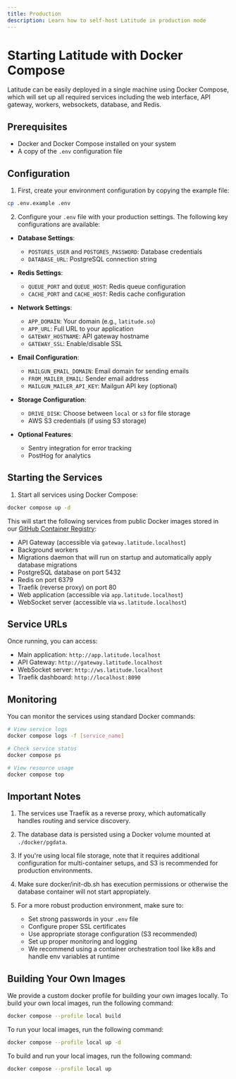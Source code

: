 ```yaml
---
title: Production
description: Learn how to self-host Latitude in production mode
---
```


# Starting Latitude with Docker Compose

Latitude can be easily deployed in a single machine using Docker Compose, which
will set up all required services including the web interface, API gateway,
workers, websockets, database, and Redis.

## Prerequisites

- Docker and Docker Compose installed on your system
- A copy of the `.env` configuration file

## Configuration

1. First, create your environment configuration by copying the example file:

```bash
cp .env.example .env
```

2. Configure your `.env` file with your production settings. The following key configurations are available:

- **Database Settings**:

  - `POSTGRES_USER` and `POSTGRES_PASSWORD`: Database credentials
  - `DATABASE_URL`: PostgreSQL connection string

- **Redis Settings**:

  - `QUEUE_PORT` and `QUEUE_HOST`: Redis queue configuration
  - `CACHE_PORT` and `CACHE_HOST`: Redis cache configuration

- **Network Settings**:

  - `APP_DOMAIN`: Your domain (e.g., `latitude.so`)
  - `APP_URL`: Full URL to your application
  - `GATEWAY_HOSTNAME`: API gateway hostname
  - `GATEWAY_SSL`: Enable/disable SSL

- **Email Configuration**:

  - `MAILGUN_EMAIL_DOMAIN`: Email domain for sending emails
  - `FROM_MAILER_EMAIL`: Sender email address
  - `MAILGUN_MAILER_API_KEY`: Mailgun API key (optional)

- **Storage Configuration**:

  - `DRIVE_DISK`: Choose between `local` or `s3` for file storage
  - AWS S3 credentials (if using S3 storage)

- **Optional Features**:
  - Sentry integration for error tracking
  - PostHog for analytics

## Starting the Services

1. Start all services using Docker Compose:

```bash
docker compose up -d
```

This will start the following services from public Docker images stored in our
[GitHub Container Registry](https://github.com/orgs/latitude-dev/packages):

- API Gateway (accessible via `gateway.latitude.localhost`)
- Background workers
- Migrations daemon that will run on startup and automatically apply database migrations
- PostgreSQL database on port 5432
- Redis on port 6379
- Traefik (reverse proxy) on port 80
- Web application (accessible via `app.latitude.localhost`)
- WebSocket server (accessible via `ws.latitude.localhost`)

## Service URLs

Once running, you can access:

- Main application: `http://app.latitude.localhost`
- API Gateway: `http://gateway.latitude.localhost`
- WebSocket server: `http://ws.latitude.localhost`
- Traefik dashboard: `http://localhost:8090`

## Monitoring

You can monitor the services using standard Docker commands:

```bash
# View service logs
docker compose logs -f [service_name]

# Check service status
docker compose ps

# View resource usage
docker compose top
```

## Important Notes

1. The services use Traefik as a reverse proxy, which automatically handles routing and service discovery.
2. The database data is persisted using a Docker volume mounted at `./docker/pgdata`.
3. If you're using local file storage, note that it requires additional configuration for multi-container setups, and S3 is recommended for production environments.
4. Make sure docker/init-db.sh has execution permissions or otherwise the database container will not start appropiately.
5. For a more robust production environment, make sure to:

   - Set strong passwords in your `.env` file
   - Configure proper SSL certificates
   - Use appropriate storage configuration (S3 recommended)
   - Set up proper monitoring and logging
   - We recommend using a container orchestration tool like k8s and handle env variables at runtime

## Building Your Own Images

We provide a custom docker profile for building your own images locally. To build your own local images, run the following command:

```bash
docker compose --profile local build
```

To run your local images, run the following command:

```bash
docker compose --profile local up -d
```

To build and run your local images, run the following command:

```bash
docker compose --profile local up
```
